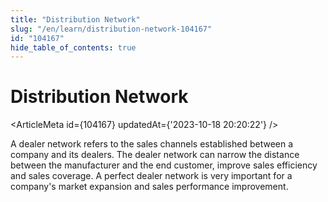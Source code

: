 ```yaml
---
title: "Distribution Network"
slug: "/en/learn/distribution-network-104167"
id: "104167"
hide_table_of_contents: true
---
```



# Distribution Network

<ArticleMeta id={104167} updatedAt={'2023-10-18 20:20:22'} />
<div className='border-solid border-b border-t-0 my-4 border-[var(--ifm-color-gray-300)]' />

A dealer network refers to the sales channels established between a company and its dealers. The dealer network can narrow the distance between the manufacturer and the end customer, improve sales efficiency and sales coverage. A perfect dealer network is very important for a company's market expansion and sales performance improvement.
